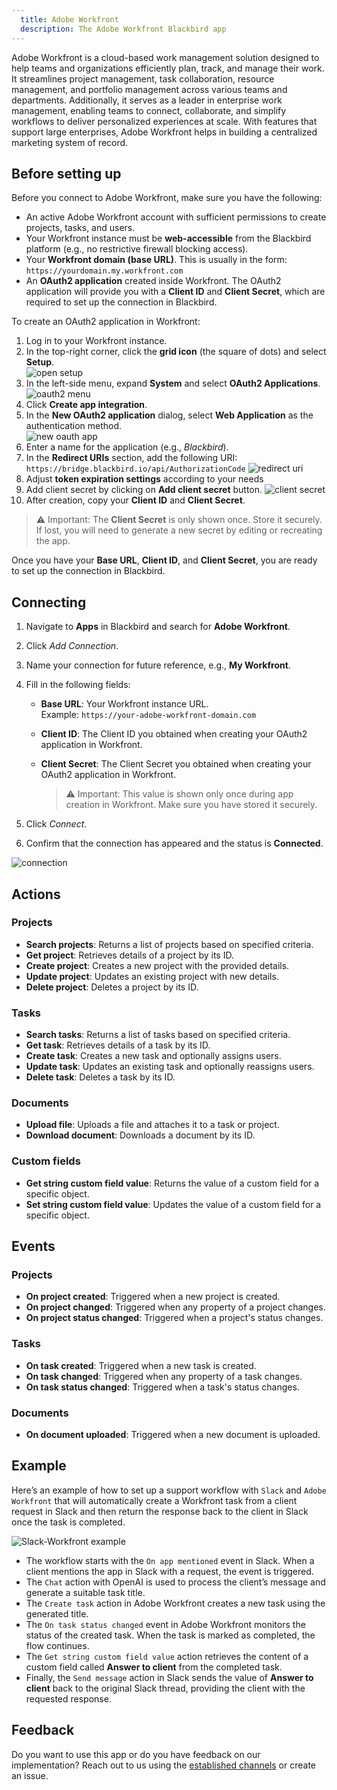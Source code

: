 ```yaml
---
  title: Adobe Workfront
  description: The Adobe Workfront Blackbird app
---
```


<LinkCard title="View on Github" target="_blank" href="https://github.com/bb-io/AdobeWorkfront" icon="github" />

Adobe Workfront is a cloud-based work management solution designed to help teams and organizations efficiently plan, track, and manage their work. It streamlines project management, task collaboration, resource management, and portfolio management across various teams and departments. Additionally, it serves as a leader in enterprise work management, enabling teams to connect, collaborate, and simplify workflows to deliver personalized experiences at scale. With features that support large enterprises, Adobe Workfront helps in building a centralized marketing system of record.

## Before setting up

Before you connect to Adobe Workfront, make sure you have the following:

- An active Adobe Workfront account with sufficient permissions to create projects, tasks, and users.
- Your Workfront instance must be **web-accessible** from the Blackbird platform (e.g., no restrictive firewall blocking access).
- Your **Workfront domain (base URL)**. This is usually in the form:  
  `https://yourdomain.my.workfront.com`
- An **OAuth2 application** created inside Workfront. The OAuth2 application will provide you with a **Client ID** and **Client Secret**, which are required to set up the connection in Blackbird.

To create an OAuth2 application in Workfront:

1. Log in to your Workfront instance.
2. In the top-right corner, click the **grid icon** (the square of dots) and select **Setup**.  
   ![open setup](https://raw.githubusercontent.com/bb-io/AdobeWorkfront/main/docs/assets/oauth_provider_step_1.png)
3. In the left-side menu, expand **System** and select **OAuth2 Applications**.  
   ![oauth2 menu](https://raw.githubusercontent.com/bb-io/AdobeWorkfront/main/docs/assets/oauth_provider_step_2.png)
4. Click **Create app integration**.
5. In the **New OAuth2 application** dialog, select **Web Application** as the authentication method.  
   ![new oauth app](https://raw.githubusercontent.com/bb-io/AdobeWorkfront/main/docs/assets/oauth_provider_step_3.png)
6. Enter a name for the application (e.g., *Blackbird*).
7. In the **Redirect URIs** section, add the following URI: `https://bridge.blackbird.io/api/AuthorizationCode`
   ![redirect uri](https://raw.githubusercontent.com/bb-io/AdobeWorkfront/main/docs/assets/oauth_provider_step_4.png)
8. Adjust **token expiration settings** according to your needs
9. Add client secret by clicking on **Add client secret** button.
   ![client secret](https://raw.githubusercontent.com/bb-io/AdobeWorkfront/main/docs/assets/oauth_provider_step_5.png)
10. After creation, copy your **Client ID** and **Client Secret**.

> ⚠️ Important: The **Client Secret** is only shown once. Store it securely. If lost, you will need to generate a new secret by editing or recreating the app.

Once you have your **Base URL**, **Client ID**, and **Client Secret**, you are ready to set up the connection in Blackbird.

## Connecting

1. Navigate to **Apps** in Blackbird and search for **Adobe Workfront**.
2. Click _Add Connection_.
3. Name your connection for future reference, e.g., **My Workfront**.
4. Fill in the following fields:

   - **Base URL**: Your Workfront instance URL.  
     Example: `https://your-adobe-workfront-domain.com`

   - **Client ID**: The Client ID you obtained when creating your OAuth2 application in Workfront.

   - **Client Secret**: The Client Secret you obtained when creating your OAuth2 application in Workfront.
     > ⚠️ Important: This value is shown only once during app creation in Workfront. Make sure you have stored it securely.

5. Click _Connect_.
6. Confirm that the connection has appeared and the status is **Connected**.

![connection](https://raw.githubusercontent.com/bb-io/AdobeWorkfront/main/docs/assets/connection.png)

## Actions

### Projects

- **Search projects**: Returns a list of projects based on specified criteria.
- **Get project**: Retrieves details of a project by its ID.
- **Create project**: Creates a new project with the provided details.
- **Update project**: Updates an existing project with new details.
- **Delete project**: Deletes a project by its ID.

### Tasks

- **Search tasks**: Returns a list of tasks based on specified criteria.
- **Get task**: Retrieves details of a task by its ID.
- **Create task**: Creates a new task and optionally assigns users.
- **Update task**: Updates an existing task and optionally reassigns users.
- **Delete task**: Deletes a task by its ID.

### Documents

- **Upload file**: Uploads a file and attaches it to a task or project.
- **Download document**: Downloads a document by its ID.

### Custom fields

- **Get string custom field value**: Returns the value of a custom field for a specific object.
- **Set string custom field value**: Updates the value of a custom field for a specific object.

## Events

### Projects

- **On project created**: Triggered when a new project is created.
- **On project changed**: Triggered when any property of a project changes.
- **On project status changed**: Triggered when a project's status changes.

### Tasks

- **On task created**: Triggered when a new task is created.
- **On task changed**: Triggered when any property of a task changes.
- **On task status changed**: Triggered when a task's status changes.

### Documents

- **On document uploaded**: Triggered when a new document is uploaded.

## Example

Here’s an example of how to set up a support workflow with `Slack` and `Adobe Workfront` that will automatically create a Workfront task from a client request in Slack and then return the response back to the client in Slack once the task is completed.

![Slack-Workfront example](https://raw.githubusercontent.com/bb-io/AdobeWorkfront/main/docs/assets/example.png)

* The workflow starts with the `On app mentioned` event in Slack. When a client mentions the app in Slack with a request, the event is triggered.
* The `Chat` action with OpenAI is used to process the client’s message and generate a suitable task title.
* The `Create task` action in Adobe Workfront creates a new task using the generated title.
* The `On task status changed` event in Adobe Workfront monitors the status of the created task. When the task is marked as completed, the flow continues.
* The `Get string custom field value` action retrieves the content of a custom field called **Answer to client** from the completed task.
* Finally, the `Send message` action in Slack sends the value of **Answer to client** back to the original Slack thread, providing the client with the requested response.



## Feedback

Do you want to use this app or do you have feedback on our implementation? Reach out to us using the [established channels](https://www.blackbird.io/) or create an issue.

